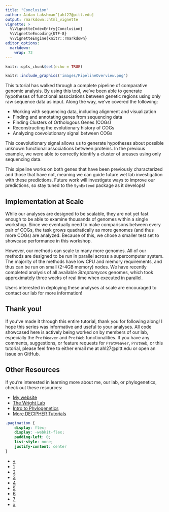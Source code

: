 ```yaml
---
title: "Conclusion"
author: Aidan Lakshman^[ahl27@pitt.edu]
output: rmarkdown::html_vignette
vignette: >
  %\VignetteIndexEntry{Conclusion}
  %\VignetteEncoding{UTF-8}
  %\VignetteEngine{knitr::rmarkdown}
editor_options: 
  markdown: 
    wrap: 72
---
```



```r
knitr::opts_chunk$set(echo = TRUE)
```

```r
knitr::include_graphics('images/PipelineOverview.png')
```

This tutorial has walked through a complete pipeline of comparative genomic
analysis. By using this tool, we've been able to generate hypotheses of 
functional associations between genetic regions using only raw sequence data
as input. Along the way, we've covered the following:

- Working with sequencing data, including alignment and visualization
- Finding and annotating genes from sequencing data
- Finding Clusters of Orthologous Genes (COGs)
- Reconstructing the evolutionary history of COGs
- Analyzing coevolutionary signal between COGs

This coevolutionary signal allows us to generate hypotheses about possible unknown
functional associations between proteins. In the previous example, we were able
to correctly identify a cluster of ureases using only sequencing data.

This pipeline works on both genes that have been previously characterized and those that have not, meaning we can guide future wet lab investigation with these predictions. Future work will investigate ways to improve our predictions, so stay tuned to the `SynExtend` package as it develops!

## Implementation at Scale

While our analyses are designed to be scalable, they are not yet fast enough
to be able to examine thousands of genomes within a single workshop. Since we
eventually need to make comparisons between every pair of COGs, the task grows
quadratically as more genomes (and thus more COGs) are analyzed. Because of this,
we chose a smaller test set to showcase performance in this workshop.

However, our methods can scale to many more genomes. All of our methods are designed
to be run in parallel across a supercomputer system. The majority of the methods
have low CPU and memory requirements, and thus can be run on small (2-4GB memory)
nodes. We have recently completed analysis of all available *Streptomyces* genomes,
which took approximately three weeks of real time when executed in parallel.

Users interested in deploying these analyses at scale are encouraged to contact
our lab for more information! 

## Thank you!

If you've made it through this entire tutorial, thank you for following along!
I hope this series was informative and useful to your analyses. All code showcased
here is actively being worked on by members of our lab, especially the `ProtWeaver`
and `ProtWeb` functionalities. If you have any comments, suggestions, or feature requests
for `ProtWeaver`, `ProtWeb`, or this tutorial, please feel free to either email me at 
ahl27@pitt.edu or open an issue on GitHub.

## Other Resources

If you're interested in learning more about me, our lab, or phylogenetics, check
out these resources:

- [My website](https://ahl27.com)
- [The Wright Lab](https://wrightlabscience.com)
- [Intro to Phylogenetics](https://www.ahl27.com/IntroPhylogenetics/)
- [More DECIPHER Tutorials](http://www2.decipher.codes/)


```css
.pagination {
    display: flex;
    display: -webkit-flex;
    padding-left: 0;
    list-style: none;
    justify-content: center
}
```

<div class="center">
  <ul class="pagination pagination-lg">
    <li class="page-item">
      <a class="page-link" href="https://www.ahl27.com/CompGenomicsBioc2022/articles/CoevolutionNetworks.html">&laquo;</a>
    </li>
    <li class="page-item">
      <a class="page-link" href="https://www.ahl27.com/CompGenomicsBioc2022/articles/Setup.html">1</a>
    </li>
    <li class="page-item">
      <a class="page-link" href="https://www.ahl27.com/CompGenomicsBioc2022/articles/LoadingGenomeData.html">2</a>
    </li>
    <li class="page-item">
      <a class="page-link" href="https://www.ahl27.com/CompGenomicsBioc2022/articles/GeneCallingAnnotation.html">3</a>
    </li>
    <li class="page-item">
      <a class="page-link" href="https://www.ahl27.com/CompGenomicsBioc2022/articles/FindingCOGs.html">4</a>
    </li>
    <li class="page-item">
      <a class="page-link" href="https://www.ahl27.com/CompGenomicsBioc2022/articles/ConstructingPhylogenies.html">5</a>
    </li>
    <li class="page-item">
      <a class="page-link" href="https://www.ahl27.com/CompGenomicsBioc2022/articles/CoevolutionNetworks.html">6</a>
    </li>
    <li class="page-item">
      <a class="page-link" href="https://www.ahl27.com/CompGenomicsBioc2022/articles/Conclusion.html">7</a>
    </li>
    <li class="page-item disabled">
      <a class="page-link" href="#">&raquo;</a>
    </li>
  </ul>
</div>